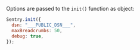 Options are passed to the `init()` function as object:

```javascript
Sentry.init({
  dsn: "___PUBLIC_DSN___",
  maxBreadcrumbs: 50,
  debug: true,
});
```
